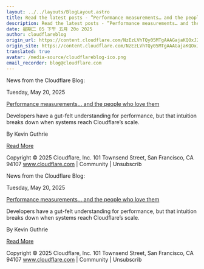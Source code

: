 ```yaml
---
layout: ../../layouts/BlogLayout.astro
title: Read the latest posts - ”Performance measurements… and the people who love them”
description: Read the latest posts - ”Performance measurements… and the people who love them”
date: 星期二 05 下午 五月 20o 2025
author: cloudflareblog
origin_url: https://content.cloudflare.com/NzEzLVhTQy05MTgAAAGajaKQOxJ2G3OxjDn9JeMjchLyBdTj65gZJXupiDMsRigBU8gU_2cRQe6VFJG5m-0AdtD7_z4=
origin_site: https://content.cloudflare.com/NzEzLVhTQy05MTgAAAGajaKQOxJ2G3OxjDn9JeMjchLyBdTj65gZJXupiDMsRigBU8gU_2cRQe6VFJG5m-0AdtD7_z4=
translated: true
avatar: /media-source/cloudflareblog-ico.png
email_recorder: blog@cloudflare.com
---
```



<Reference client:only="react" title="Read the latest posts - ”Performance measurements… and the people who love them”" url="https://content.cloudflare.com/NzEzLVhTQy05MTgAAAGajaKQOxJ2G3OxjDn9JeMjchLyBdTj65gZJXupiDMsRigBU8gU_2cRQe6VFJG5m-0AdtD7_z4=" />

<Detail client:only="react">
	News from the Cloudflare Blog:

Tuesday, May 20, 2025

[Performance measurements… and the people who love them](https://content.cloudflare.com/NzEzLVhTQy05MTgAAAGajaKQOxJ2G3OxjDn9JeMjchLyBdTj65gZJXupiDMsRigBU8gU_2cRQe6VFJG5m-0AdtD7_z4=)

Developers have a gut-felt understanding for performance, but that intuition breaks down when systems reach Cloudflare’s scale.

By Kevin Guthrie

[Read More](https://content.cloudflare.com/NzEzLVhTQy05MTgAAAGajaKQOxJ2G3OxjDn9JeMjchLyBdTj65gZJXupiDMsRigBU8gU_2cRQe6VFJG5m-0AdtD7_z4=)

Copyright © 2025 Cloudflare, Inc. 101 Townsend Street, San Francisco, CA 94107 www.cloudflare.com | Community | Unsubscrib
</Detail>

News from the Cloudflare Blog:

Tuesday, May 20, 2025

[Performance measurements… and the people who love them](https://content.cloudflare.com/NzEzLVhTQy05MTgAAAGajaKQOxJ2G3OxjDn9JeMjchLyBdTj65gZJXupiDMsRigBU8gU_2cRQe6VFJG5m-0AdtD7_z4=)

Developers have a gut-felt understanding for performance, but that intuition breaks down when systems reach Cloudflare’s scale.

By Kevin Guthrie

[Read More](https://content.cloudflare.com/NzEzLVhTQy05MTgAAAGajaKQOxJ2G3OxjDn9JeMjchLyBdTj65gZJXupiDMsRigBU8gU_2cRQe6VFJG5m-0AdtD7_z4=)

Copyright © 2025 Cloudflare, Inc. 101 Townsend Street, San Francisco, CA 94107 www.cloudflare.com | Community | Unsubscrib


